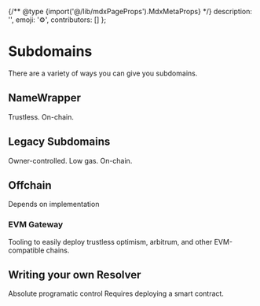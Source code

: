
{/** @type {import('@/lib/mdxPageProps').MdxMetaProps} */}
    description: '',
    emoji: '⚙️',
    contributors: []
};

# Subdomains

<WIP />

There are a variety of ways you can give you subdomains.

## NameWrapper

Trustless. On-chain.

## Legacy Subdomains

Owner-controlled. Low gas. On-chain.

## Offchain

Depends on implementation

### EVM Gateway

Tooling to easily deploy trustless optimism, arbitrum, and other EVM-compatible chains.

## Writing your own Resolver

Absolute programatic control
Requires deploying a smart contract.
